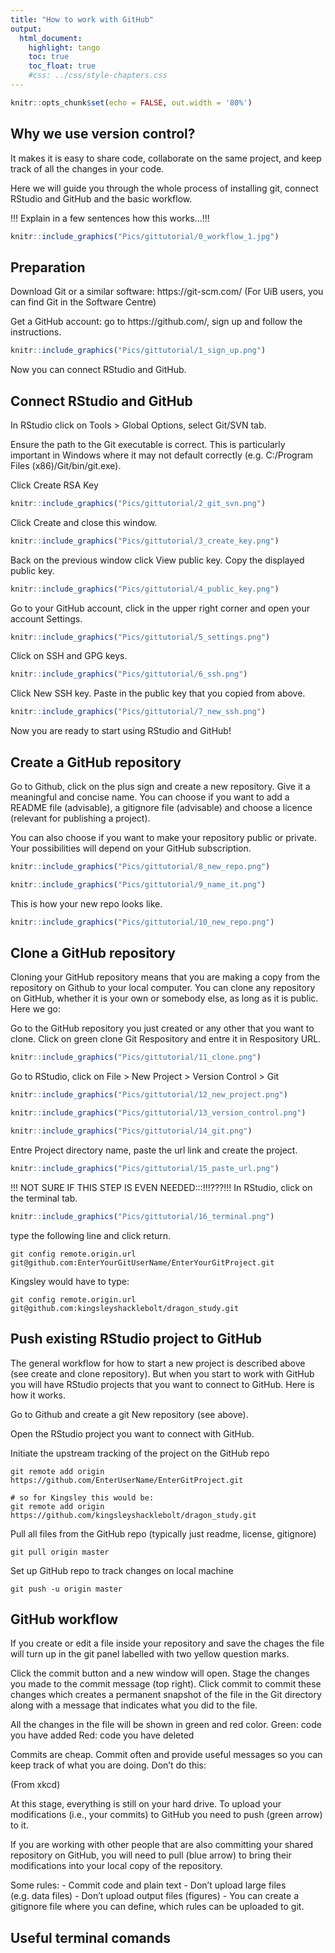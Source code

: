 ```yaml
---
title: "How to work with GitHub"
output:
  html_document:
    highlight: tango
    toc: true
    toc_float: true
    #css: ../css/style-chapters.css
--- 
```


```r
knitr::opts_chunk$set(echo = FALSE, out.width = '80%')
```


## Why we use version control?

It makes it is easy to share code, collaborate on the same project, and keep track of all the changes in your code.

Here we will guide you through the whole process of installing git, connect RStudio and GitHub and the basic workflow.

!!! Explain in a few sentences how this works...!!!


```r
knitr::include_graphics("Pics/gittutorial/0_workflow_1.jpg")
```

## Preparation

Download Git or a similar software: https://git-scm.com/
(For UiB users, you can find Git in the Software Centre)

Get a GitHub account: go to https://github.com/, sign up and follow the instructions.

```r
knitr::include_graphics("Pics/gittutorial/1_sign_up.png")
```

Now you can connect RStudio and GitHub.


## Connect RStudio and GitHub

In RStudio click on Tools > Global Options, select Git/SVN tab. 

Ensure the path to the Git executable is correct. This is particularly important in Windows where it may not default correctly (e.g. C:/Program Files (x86)/Git/bin/git.exe).

Click Create RSA Key

```r
knitr::include_graphics("Pics/gittutorial/2_git_svn.png")
```


Click Create and close this window.


```r
knitr::include_graphics("Pics/gittutorial/3_create_key.png")
```


Back on the previous window click View public key. Copy the displayed public key.

```r
knitr::include_graphics("Pics/gittutorial/4_public_key.png")
```


Go to your GitHub account, click in the upper right corner and open your account Settings.

```r
knitr::include_graphics("Pics/gittutorial/5_settings.png")
```


Click on SSH and GPG keys.


```r
knitr::include_graphics("Pics/gittutorial/6_ssh.png")
```

Click New SSH key. Paste in the public key that you copied from above.


```r
knitr::include_graphics("Pics/gittutorial/7_new_ssh.png")
```


Now you are ready to start using RStudio and GitHub!


## Create a GitHub repository

Go to Github, click on the plus sign and create a new repository. Give it a meaningful and concise name. You can choose if you want to add a README file (advisable), a gitignore file (advisable) and choose a licence (relevant for publishing a project).

You can also choose if you want to make your repository public or private. Your possibilities will depend on your GitHub subscription.

```r
knitr::include_graphics("Pics/gittutorial/8_new_repo.png")
```

```r
knitr::include_graphics("Pics/gittutorial/9_name_it.png")
```

This is how your new repo looks like.

```r
knitr::include_graphics("Pics/gittutorial/10_new_repo.png")
```



## Clone a GitHub repository

Cloning your GitHub repository means that you are making a copy from the repository on Github to your local computer. You can clone any repository on GitHub, whether it is your own or somebody else, as long as it is public. Here we go:

Go to the GitHub repository you just created or any other that you want to clone. Click on green clone Git Respository and entre it in Respository URL.

```r
knitr::include_graphics("Pics/gittutorial/11_clone.png")
```


Go to RStudio, click on File > New Project > Version Control > Git

```r
knitr::include_graphics("Pics/gittutorial/12_new_project.png")
```

```r
knitr::include_graphics("Pics/gittutorial/13_version_control.png")
```

```r
knitr::include_graphics("Pics/gittutorial/14_git.png")
```

Entre Project directory name, paste the url link and create the project.

```r
knitr::include_graphics("Pics/gittutorial/15_paste_url.png")
```


!!! NOT SURE IF THIS STEP IS EVEN NEEDED:::!!!???!!!
In RStudio, click on the terminal tab.

```r
knitr::include_graphics("Pics/gittutorial/16_terminal.png")
```

type the following line and click return.

```
git config remote.origin.url git@github.com:EnterYourGitUserName/EnterYourGitProject.git
```

Kingsley would have to type:
```
git config remote.origin.url git@github.com:kingsleyshacklebolt/dragon_study.git
```


## Push existing RStudio project to GitHub

The general workflow for how to start a new project is described above (see create and clone repository). But when you start to work with GitHub you will have RStudio projects that you want to connect to GitHub. Here is how it works.


Go to Github and create a git New repository (see above).

Open the RStudio project you want to connect with GitHub.

Initiate the upstream tracking of the project on the GitHub repo
```
git remote add origin https://github.com/EnterUserName/EnterGitProject.git

# so for Kingsley this would be:
git remote add origin https://github.com/kingsleyshacklebolt/dragon_study.git
```

Pull all files from the GitHub repo (typically just readme, license, gitignore)
```
git pull origin master
```

Set up GitHub repo to track changes on local machine
```
git push -u origin master
```



## GitHub workflow

If you create or edit a file inside your repository and save the chages the file will turn up in the git panel labelled with two yellow question marks.



Click the commit button and a new window will open. Stage the changes you made to the commit message (top right). Click commit to commit these changes which creates a permanent snapshot of the file in the Git directory along with a message that indicates what you did to the file.

All the changes in the file will be shown in green and red color.
Green: code you have added
Red: code you have deleted



Commits are cheap. Commit often and provide useful messages so you can keep track of what you are doing. Don’t do this:

(From xkcd)

At this stage, everything is still on your hard drive. To upload your modifications (i.e., your commits) to GitHub you need to push (green arrow) to it.



If you are working with other people that are also committing your shared repository on GitHub, you will need to pull (blue arrow) to bring their modifications into your local copy of the repository.



Some rules:
-	Commit code and plain text
-	Don’t upload large files (e.g. data files)
-	Don’t upload output files (figures)
-	You can create a gitignore file where you can define, which rules can be uploaded to git.



## Useful terminal comands